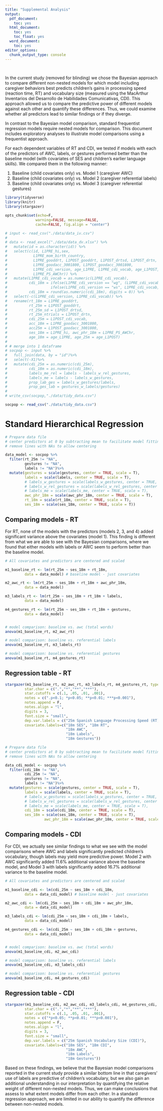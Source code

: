 ```yaml
---
title: "Supplemental Analysis"
output:
  pdf_document:
    toc: yes
  html_document:
    toc: yes
    toc_float: yes
  word_document:
    toc: yes
editor_options:
  chunk_output_type: console
---
```


&nbsp;
&nbsp;

In the current study (removed for blinding) we chose the Bayesian approach to compare different non-nested models for which model including caregiver behaviors best predicts children’s gains in processing speed (reaction time, RT) and vocabulary size (measured using the MacArthur Inventarios del Desarrollo de Habilidades Comunicativas, CDI). This approach allowed us to compare the predictive power of different models against each other and quantify these differences. Thus, we could examine whether all predictors lead to similar findings or if they diverge.

In contrast to the Bayesian model comparison, standard frequentist regression models require nested models for comparison. This document includes exploratory analyses to illustrate model comparisons using a frequentist approach. 

For each dependent variables of RT and CDI, we tested if models with each of the predictors of AWC, labels, or gestures performed better than the baseline model (with covariates of SES and children’s earlier language skills). We compared them in the following manner: 

1) Baseline (child covariates only) vs. Model 1 (caregiver AWC)
2) Baseline (child covariates only) vs. Model 2 (caregiver referential labels)
3) Baseline (child covariates only) vs. Model 3 (caregiver referential gestures)


```r
library(tidyverse)
library(knitr)
library(stargazer)

opts_chunk$set(echo=F,
              warning=FALSE, message=FALSE,
              cache=FALSE, fig.align = "center")
```


```r
# input <- read_csv("./data/data_iv.csv")
# 
# data <- read_excel("./data/data_dv.xlsx") %>% 
#   mutate(id = as.character(id)) %>% 
#   select(c(id, L1PRE_hi,sex, 
#            L1PRE_mom_birth_country,
#            L1PRE_gooddrt, L1POST_gooddrt, L1POST_drtsd, L1POST_drtn,
#            L1PRE_goodacc_3001800, L1POST_goodacc_3001800,
#            L1PRE_cdi_version, age_L1PRE, L1PRE_cdi_vocab, age_L1POST, L1POST_cdi_vocab, 
#            L1PRE_PS_AWChr)) %>% 
#   mutate(L1PRE_cdi_vocab = as.numeric(L1PRE_cdi_vocab), 
#          cdi_18m = ifelse(L1PRE_cdi_version == "wg", (L1PRE_cdi_vocab * 396 / 680), 
#                    ifelse(L1PRE_cdi_version == "ws", L1PRE_cdi_vocab, "CHECK")), 
#          cdi_18m = round(as.numeric(cdi_18m), digits = 0)) %>% 
#   select(-c(L1PRE_cdi_version, L1PRE_cdi_vocab)) %>% 
#   rename(rt_18m = L1PRE_gooddrt,
#          rt_25m = L1POST_gooddrt, 
#          rt_25m_sd = L1POST_drtsd,
#          rt_25m_ntrials = L1POST_drtn,
#          cdi_25m = L1POST_cdi_vocab,
#          acc_18m = L1PRE_goodacc_3001800, 
#          acc25m = L1POST_goodacc_3001800,
#          ses_18m = L1PRE_hi, awc_phr_18m = L1PRE_PS_AWChr, 
#          age_18m = age_L1PRE, age_25m = age_L1POST)
# 
# # merge into 1 dataframe
# socpop <- input %>% 
#   full_join(data, by = "id")%>%
#   select(-X1)%>%
#   mutate(cdi_25m = as.numeric(cdi_25m),
#          cdi_18m = as.numeric(cdi_18m),
#          labels_me_rel = labels - labels_w_rel_gestures,
#          labels_me = labels - labels_w_gestures,
#          prop_lab_ges = labels_w_gestures/labels,
#          prop_ges_lab = gestures_w_labels/gestures)
# 
# write_csv(socpop,"./data/tidy_data.csv")

socpop <- read_csv("./data/tidy_data.csv")

```


# Standard Hierarchical Regression


```r
# Prepare data file
# center predictors at 0 by subtracting mean to facilitate model fitting
# remove lines with NAs to allow centering

data_model <- socpop %>%
  filter(rt_25m != "NA",
         gestures != "NA",
         labels != "NA")%>%
  mutate(gestures = scale(gestures, center = TRUE, scale = T),
         labels = scale(labels, center = TRUE, scale = T),
         # labels_w_gestures = scale(labels_w_gestures, center = TRUE, scale = T),
         # labels_w_rel_gestures = scale(labels_w_rel_gestures, center = TRUE, scale = T),
         # labels_me = scale(labels_me, center = TRUE, scale = T),
         awc_phr_18m = scale(awc_phr_18m, center = TRUE, scale = T),
         rt_18m = scale(rt_18m, center = TRUE, scale = T),
         ses_18m = scale(ses_18m, center = TRUE, scale = T))

```


## Comparing models - RT
For RT, none of the models with the predictors (models 2, 3, and 4) added significant variance above the covariates (model 1). This finding is different from what we are able to see with the Bayesian comparisons, where we found that either models with labels or AWC seem to perform better than the baseline model. 

```r
# All covariates and predictors are centered and scaled

m1_baseline_rt <- lm(rt_25m ~ ses_18m + rt_18m, 
         data = data_model) # baseline model - just covariates

m2_awc_rt <- lm(rt_25m ~ ses_18m + rt_18m + awc_phr_18m, 
         data = data_model)

m3_labels_rt <- lm(rt_25m ~ ses_18m + rt_18m + labels, 
         data = data_model)

m4_gestures_rt <- lm(rt_25m ~ ses_18m + rt_18m + gestures, 
         data = data_model)


# model comparison: baseline vs. awc (total words)
anova(m1_baseline_rt, m2_awc_rt)

# model comparison: baseline vs. referential labels
anova(m1_baseline_rt, m3_labels_rt)

# model comparison: baseline vs. referential gestures
anova(m1_baseline_rt, m4_gestures_rt)

```


## Regression table - RT
```r
stargazer(m1_baseline_rt, m2_awc_rt, m3_labels_rt, m4_gestures_rt, type = "text",
         star.char = c(".","*","**","***"),
         star.cutoffs = c(.1, .05, .01, .001),
         notes = c(".p<0.1; *p<0.05; **p<0.01; ***p<0.001"),
         notes.append = F,
         notes.align = "l",
         digits = 3,
         font.size = "small",
         dep.var.labels = c("25m Spanish Language Processing Speed (RT)"),
         covariate.labels=c("18m SES", "18m RT",
                            "18m AWC",
                            "18m Labels",
                            "18m Gestures"))
```



```r
# Prepare data file
# center predictors at 0 by subtracting mean to facilitate model fitting
# remove lines with NAs to allow centering

data_cdi_model <- socpop %>%
  filter(cdi_18m != "NA",
         cdi_25m != "NA",
         gestures != "NA",
         labels != "NA")%>%
  mutate(gestures = scale(gestures, center = TRUE, scale = T),
         labels = scale(labels, center = TRUE, scale = T),
         # labels_w_gestures = scale(labels_w_gestures, center = TRUE, scale = T),
         # labels_w_rel_gestures = scale(labels_w_rel_gestures, center = TRUE, scale = T),
         # labels_me = scale(labels_me, center = TRUE, scale = T),
         cdi_18m = scale(cdi_18m, center = TRUE, scale = T),
         ses_18m = scale(ses_18m, center = TRUE, scale = T),
                  awc_phr_18m = scale(awc_phr_18m, center = TRUE, scale = T))
```


## Comparing models - CDI
For CDI, we actually see similar findings to what we see with the model comparisons where AWC and labels significantly predicted children’s vocabulary, though labels may yield more predictive power. Model 2 with AWC significantly added 11.6% additional variance above the baseline model, and Model 3 with labels significantly added 16.7% additional variance to the baseline model. 


```r
# All covariates and predictors are centered and scaled

m1_baseline_cdi <- lm(cdi_25m ~ ses_18m + cdi_18m, 
         data = data_cdi_model) # baseline model - just covariates

m2_awc_cdi <- lm(cdi_25m ~ ses_18m + cdi_18m + awc_phr_18m, 
         data = data_cdi_model)

m3_labels_cdi <- lm(cdi_25m ~ ses_18m + cdi_18m + labels, 
         data = data_cdi_model)

m4_gestures_cdi <- lm(cdi_25m ~ ses_18m + cdi_18m + gestures, 
         data = data_cdi_model)


# model comparison: baseline vs. awc (total words)
anova(m1_baseline_cdi, m2_awc_cdi)

# model comparison: baseline vs. referential labels
anova(m1_baseline_cdi, m3_labels_cdi)

# model comparison: baseline vs. referential gestures
anova(m1_baseline_cdi, m4_gestures_cdi)
```


## Regression table - CDI

```r
stargazer(m1_baseline_cdi, m2_awc_cdi, m3_labels_cdi, m4_gestures_cdi, type = "text",
         star.char = c(".","*","**","***"),
         star.cutoffs = c(.1, .05, .01, .001),
         notes = c("*p<0.05; **p<0.01; ***p<0.001"),
         notes.append = F,
         notes.align = "l",
         digits = 3,
         font.size = "small",
         dep.var.labels = c("25m Spanish Vocabulary Size (CDI)"),
         covariate.labels=c("18m SES", "18m CDI",
                            "18m AWC",
                            "18m Labels",
                            "18m Gestures"))

```


Based on these findings, we believe that the Bayesian model comparisons reported in the current study provide a similar bottom line in that caregivers’ use of labels are predictive of children’s vocabulary, but we also gain an additional understanding in our interpretation by quantifying the relative weight of different non-nested models. Thus, we can make conclusions that assess to what extent models differ from each other. In a standard regression approach, we are limited in our ability to quantify the difference between non-nested models.